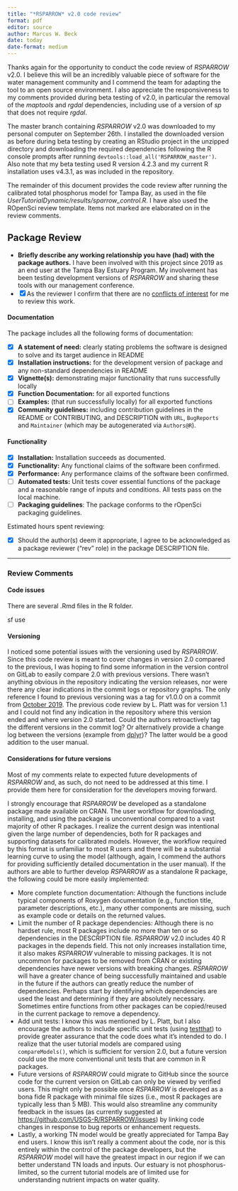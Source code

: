 ```yaml
---
title: "*RSPARROW* v2.0 code review"
format: pdf
editor: source
author: Marcus W. Beck
date: today
date-format: medium
---
```


Thanks again for the opportunity to conduct the code review of *RSPARROW* v2.0.  I believe this will be an incredibly valuable piece of software for the water management community and I commend the team for adapting the tool to an open source environment. I also appreciate the responsiveness to my comments provided during beta testing of v2.0, in particular the removal of the *maptools* and *rgdal* dependencies, including use of a version of *sp* that does not require *rgdal*.  

The master branch containing *RSPARROW* v2.0 was downloaded to my personal computer on September 26th.  I installed the downloaded version as before during beta testing by creating an RStudio project in the unzipped directory and downloading the required dependencies following the R console prompts after running `devtools::load_all('RSPARROW_master')`.  Also note that my beta testing used R version 4.2.3 and my current R installation uses v4.3.1, as was included in the repository.  

The remainder of this document provides the code review after running the calibrated total phosphorus model for Tampa Bay, as used in the file *UserTutorialDynamic/results/sparrow_control.R*. I have also used the ROpenSci review template.  Items not marked are elaborated on in the review comments.  

## Package Review

- **Briefly describe any working relationship you have (had) with the package authors.** I have been involved with this project since 2019 as an end user at the Tampa Bay Estuary Program.  My involvement has been testing development versions of *RSPARROW* and sharing these tools with our management conference.
- [x] As the reviewer I confirm that there are no [conflicts of interest](https://devguide.ropensci.org/policies.html#coi) for me to review this work.

#### Documentation

The package includes all the following forms of documentation:

- [x] **A statement of need:** clearly stating problems the software is designed to solve and its target audience in README
- [x] **Installation instructions:** for the development version of package and any non-standard dependencies in README
- [x] **Vignette(s):** demonstrating major functionality that runs successfully locally
- [x] **Function Documentation:** for all exported functions
- [ ] **Examples:** (that run successfully locally) for all exported functions
- [x] **Community guidelines:** including contribution guidelines in the README or CONTRIBUTING, and DESCRIPTION with `URL`, `BugReports` and `Maintainer` (which may be autogenerated via `Authors@R`).

#### Functionality

- [x] **Installation:** Installation succeeds as documented.
- [x] **Functionality:** Any functional claims of the software been confirmed.
- [x] **Performance:** Any performance claims of the software been confirmed.
- [ ] **Automated tests:** Unit tests cover essential functions of the package and a reasonable range of inputs and conditions. All tests pass on the local machine.
- [ ] **Packaging guidelines**: The package conforms to the rOpenSci packaging guidelines.

Estimated hours spent reviewing:

- [x] Should the author(s) deem it appropriate, I agree to be acknowledged as a package reviewer ("rev" role) in the package DESCRIPTION file.

---

### Review Comments

#### Code issues

There are several .Rmd files in the R folder.

sf use


#### Versioning

I noticed some potential issues with the versioning used by *RSPARROW*.    Since this code review is meant to cover changes in version 2.0 compared to the previous, I was hoping to find some information in the version control on GitLab to easily compare 2.0 with previous versions.  There wasn't anything obvious in the repository indicating the version releases, nor were there any clear indications in the commit logs or repository graphs.  The only reference I found to previous versioning was a tag for v1.0.0 on a commit from [October 2019](https://code.usgs.gov/lgormansanisaca/rsparrow/-/commit/877b968bd04453a2102a78e28c6c02bb3e3faef0).  The previous code review by L. Platt was for version 1.1 and I could not find any indication in the repository where this version ended and where version 2.0 started.  Could the authors retroactively tag the different versions in the commit log? Or alternatively provide a change log between the versions (example from [dplyr](https://cran.r-project.org/web/packages/dplyr/news/news.html))? The latter would be a good addition to the user manual.

#### Considerations for future versions

Most of my comments relate to expected future developments of *RSPARROW* and, as such, do not need to be addressed at this time.  I provide them here for consideration for the developers moving forward.  

I strongly encourage that *RSPARROW* be developed as a standalone package made available on CRAN.  The user workflow for downloading, installing, and using the package is unconventional compared to a vast majority of other R packages.  I realize the current design was intentional given the large number of dependencies, both for R packages and supporting datasets for calibrated models.  However, the workflow required by this format is unfamiliar to most R users and there will be a substantial learning curve to using the model (although, again, I commend the authors for providing sufficiently detailed documentation in the user manual).  If the authors are able to further develop *RSPARROW* as a standalone R package, the following could be more easily implemented: 

* More complete function documentation: Although the functions include typical components of Roxygen documentation (e.g., function title, parameter descriptions, etc.), many other components are missing, such as example code or details on the returned values.  
* Limit the number of R package dependencies: Although there is no hardset rule, most R packages include no more than ten or so dependencies in the DESCRIPTION file.  *RSPARROW* v2.0 includes 40 R packages in the depends field.  This not only increases installation time, it also makes *RSPARROW* vulnerable to missing packages.  It is not uncommon for packages to be removed from CRAN or existing dependencies have newer versions with breaking changes.  *RSPARROW* will have a greater chance of being successfully maintained and usable in the future if the authors can greatly reduce the number of dependencies.  Perhaps start by identifying which dependencies are used the least and determining if they are absolutely necessary.  Sometimes entire functions from other packages can be copied/reused in the current package to remove a dependency.
* Add unit tests: I know this was mentioned by L. Platt, but I also encourage the authors to include specific unit tests (using [testthat](https://testthat.r-lib.org/)) to provide greater assurance that the code does what it's intended to do. I realize that the user tutorial models are compared using `compareModels()`, which is sufficient for version 2.0, but a future version could use the more conventional unit tests that are common in R packages. 
* Future versions of *RSPARROW* could migrate to GitHub since the source code for the current version on GitLab can only be viewed by verified users.  This might only be possible once *RSPARROW* is developed as a bona fide R package with minimal file sizes (i.e., most R packages are typically less than 5 MB). This would also streamline any community feedback in the issues (as currently suggested at <https://github.com/USGS-R/RSPARROW/issues>) by linking code changes in response to bug reports or enhancement requests.  
* Lastly, a working TN model would be greatly appreciated for Tampa Bay end users.  I know this isn't really a comment about the code, nor is this entirely within the control of the package developers, but the *RSPARROW* model will have the greatest impact in our region if we can better understand TN loads and inputs.  Our estuary is not phosphorus-limited, so the current tutorial models are of limited use for understanding nutrient impacts on water quality.  